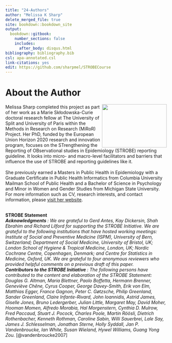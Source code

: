 ---
title: "24-Authors"
author: "Melissa K Sharp"
delete_merged_file: true
site: bookdown::bookdown_site
output:
  bookdown::gitbook:
    number_sections: false 
    includes: 
      after_body: disqus.html
bibliography: bibliography.bib
csl: apa-annotated.csl
link-citations: yes
edit: https://github.com/sharpmel/STROBECourse
---

# About the Author  
<img align="right" src="images/authorpic.JPG" style="float:right;width:202px;height:135px;">

Melissa Sharp completed this project as part of her work as a Marie Skłodowska-Curie doctoral research fellow at The University of Split and University of Paris within the Methods in Research on Research (MiRoR) Project. Her PhD, funded by the European Union Horizon 2020 research and innovation program, focuses on the STrengthening the Reporting of OBservational studies in Epidemiology (STROBE) reporting guideline. It looks into micro- and macro-level facilitators and barriers that influence the use of STROBE and reporting guidelines like it.
</br></br>
She previously earned a Masters in Public Health in Epidemiology with a Graduate Certificate in Public Health Informatics from Columbia University Mailman School of Public Health and a Bachelor of Science in Psychology and Minor in Women and Gender Studies from Michigan State University. For more information such as CV, research interests, and contact information, please [visit her website](http://www.melissaksharp.wordpress.com).</br> </br> 


<b>STROBE Statement</b></br> 
<i><b> Acknowledgments </b> : We are grateful to Gerd Antes, Kay Dickersin, Shah Ebrahim and Richard Lilford for supporting the STROBE Initiative. We are grateful to the following institutions that have hosted working meetings: Institute of Social and Preventive Medicine (ISPM), University of Bern, Switzerland; Department of Social Medicine, University of Bristol, UK; London School of Hygiene & Tropical Medicine, London, UK; Nordic Cochrane Centre, Copenhagen, Denmark; and Centre for Statistics in Medicine, Oxford, UK. We are grateful to four anonymous reviewers who provided helpful comments on a previous draft of this paper.</br> 
<b> Contributors to the STROBE Initiative </b> : The following persons have contributed to the content and elaboration of the STROBE Statement: Douglas G. Altman, Maria Blettner, Paolo Boffetta, Hermann Brenner, Geneviève Chêne, Cyrus Cooper, George Davey-Smith, Erik von Elm, Matthias Egger, France Gagnon, Peter C. Gøtzsche, Philip Greenland, Sander Greenland, Claire Infante-Rivard, John Ioannidis, Astrid James, Giselle Jones, Bruno Ledergerber, Julian Little, Margaret May, David Moher, Hooman Momen, Alfredo Morabia, Hal Morgenstern, Cynthia D. Mulrow, Fred Paccaud, Stuart J. Pocock, Charles Poole, Martin Röösli, Dietrich Rothenbacher, Kenneth Rothman, Caroline Sabin, Willi Sauerbrei, Lale Say, James J. Schlesselman, Jonathan Sterne, Holly Syddall, Jan P. Vandenbroucke, Ian White, Susan Wieland, Hywel Williams, Guang Yong Zou. </i> [@vandenbroucke2007] 
